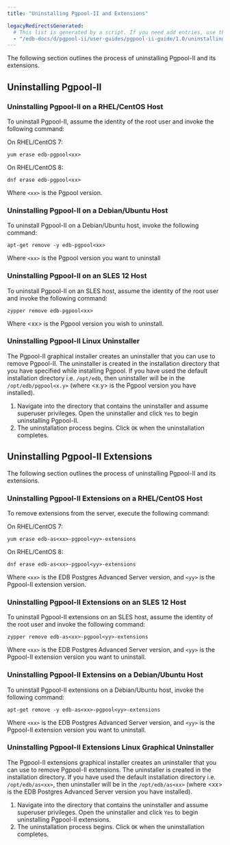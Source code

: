 ```yaml
---
title: "Uninstalling Pgpool-II and Extensions"

legacyRedirectsGenerated:
  # This list is generated by a script. If you need add entries, use the `legacyRedirects` key.
  - "/edb-docs/d/pgpool-ii/user-guides/pgpool-ii-guide/1.0/uninstalling_pgpool-II.html"
---
```


The following section outlines the process of uninstalling Pgpool-II and its extensions.

## Uninstalling Pgpool-II

### Uninstalling Pgpool-II on a RHEL/CentOS Host

To uninstall Pgpool-II, assume the identity of the root user and invoke the following command:

On RHEL/CentOS 7:

```text
yum erase edb-pgpool<xx>
```

On RHEL/CentOS 8:

```text
dnf erase edb-pgpool<xx>
```

Where `<xx>` is the Pgpool version.

### Uninstalling Pgpool-II on a Debian/Ubuntu Host

To uninstall Pgpool-II on a Debian/Ubuntu host, invoke the following command:

```text
apt-get remove -y edb-pgpool<xx>
```

Where `<xx>` is the Pgpool version you want to uninstall

### Uninstalling Pgpool-II on an SLES 12 Host

To uninstall Pgpool-II on an SLES host, assume the identity of the root user and invoke the following command:

```text
zypper remove edb-pgpool<xx>
```

Where &lt;xx> is the Pgpool version you wish to uninstall.

### Uninstalling Pgpool-II Linux Uninstaller

The Pgpool-II graphical installer creates an uninstaller that you can use to remove Pgpool-II. The uninstaller is created in the installation directory that you have specified while installing Pgpool. If you have used the default installation directory i.e. `/opt/edb`, then uninstaller will be in the `/opt/edb/pgpool<x.y>` (where &lt;x.y> is the Pgpool version you have installed).

1.  Navigate into the directory that contains the uninstaller and assume superuser privileges. Open the uninstaller and click `Yes` to begin uninstalling Pgpool-II.
2.  The uninstallation process begins. Click `OK` when the uninstallation completes.

## Uninstalling Pgpool-II Extensions

The following section outlines the process of uninstalling Pgpool-II and its extensions.

### Uninstalling Pgpool-II Extensions on a RHEL/CentOS Host

To remove extensions from the server, execute the following command:

On RHEL/CentOS 7:

```text
yum erase edb-as<xx>-pgpool<yy>-extensions
```

On RHEL/CentOS 8:

```text
dnf erase edb-as<xx>-pgpool<yy>-extensions
```

Where `<xx>` is the EDB Postgres Advanced Server version, and `<yy>` is the Pgpool-II extension version.

### Uninstalling Pgpool-II Extensions on an SLES 12 Host

To uninstall Pgpool-II extensions on an SLES host, assume the identity of the root user and invoke the following command:

```text
zypper remove edb-as<xx>-pgpool<yy>-extensions
```

Where `<xx>` is the EDB Postgres Advanced Server version, and `<yy>` is the Pgpool-II extension version you want to uninstall.

### Uninstalling Pgpool-II Extensins on a Debian/Ubuntu Host

To uninstall Pgpool-II extensions on a Debian/Ubuntu host, invoke the following command:

```text
apt-get remove -y edb-as<xx>-pgpool<yy>-extensions
```

Where `<xx>` is the EDB Postgres Advanced Server version, and `<yy>` is the Pgpool-II extension version you want to uninstall.

### Uninstalling Pgpool-II Extensions Linux Graphical Uninstaller

The Pgpool-II extensions graphical installer creates an uninstaller that you can use to remove Pgpool-II extensions. The uninstaller is created in the installation directory. If you have used the default installation directory i.e. `/opt/edb/as<xx>`, then uninstaller will be in the `/opt/edb/as<xx>` (where &lt;xx> is the EDB Postgres Advanced Server version you have installed).

1.  Navigate into the directory that contains the uninstaller and assume superuser privileges. Open the uninstaller and click `Yes` to begin uninstalling Pgpool-II extensions.
2.  The uninstallation process begins. Click `OK` when the uninstallation completes.
